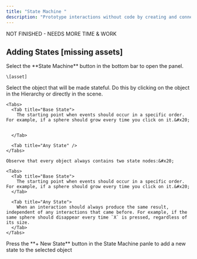 ```yaml
---
title: "State Machine "
description: "Prototype interactions without code by creating and connecting different states. "
---
```


NOT FINISHED - NEEDS MORE TIME & WORK

## Adding States \[missing assets]

<Steps>
  <Step title="Open the State Machine panel">
    Select the **State Machine** button in the bottom bar to open the panel.

    \[asset]
  </Step>

  <Step title="Select the desired object">
    Select the object that will be made stateful. Do this by clicking on the object in the Hierarchy or directly in the scene.&#x20;

    <Tabs>
      <Tab title="Base State">
        The starting point when events should occur in a specific order. For example, if a sphere should grow every time you click on it.&#x20;


      </Tab>

      <Tab title="Any State" />
    </Tabs>

    Observe that every object always contains two state nodes:&#x20;

    <Tabs>
      <Tab title="Base State">
        The starting point when events should occur in a specific order. For example, if a sphere should grow every time you click on it.&#x20;
      </Tab>

      <Tab title="Any State">
        When an interaction should always produce the same result, independent of any interactions that came before. For example, if the same sphere should disappear every time `X` is pressed, regardless of its size.
      </Tab>
    </Tabs>
  </Step>

  <Step title="Add a new State to the object">
    Press the **+ New State** button in the State Machine panle to add a new state to the selected object
  </Step>
</Steps>

##